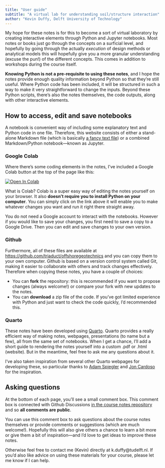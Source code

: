 ```yaml
---
title: "User guide"
subtitle: "A virtual lab for understanding soil/structure interaction"
author: "Kevin Duffy, Delft University of Technology"
---
```


My hope for these notes is for this to become a sort of virtual laboratory by creating interactive elements through Python and Jupyter notebooks. Most notes or books just go through the concepts on a surficial level, and hopefully by going through the actually *execution* of design methods or analytical models this will hopefully give you a more granular understanding (excuse the pun!) of the different concepts. This comes in addition to workshops during the course itself. 

**Knowing Python is not a pre-requisite to using these notes**, and I hope the notes provide enough quality information beyond Python so that they're still useful. Where Python code has been included, it will be structured in such a way to make it very straightforward to change the inputs. Beyond these Python scripts, there's also the notes themselves, the code outputs, along with other interactive elements. 


## How to access, edit and save notebooks
A notebook is convenient way of including some explanatory text and Python code in one file. Therefore, this website consists of either a stand-alone Markdown file (which is basically [a fancy text file](https://colab.research.google.com/notebooks/markdown_guide.ipynb)) or a combined Markdown/Python notebook—known as Jupyter. 

### Google Colab
Where there's some coding elements in the notes, I've included a Google Colab button at the top of the page like this:

[![Open In Colab](https://colab.research.google.com/assets/colab-badge.svg)](https://colab.research.google.com/notebooks/intro.ipynb){target="_blank"} <nbsp>

What is Colab? Colab is a super easy way of editing the notes yourself on your browser. It also **doesn't require you to install Python on your computer**. You can simply click on the link above it will enable you to make whatever changes you want and run it right there straight away.

You do not need a Google account to interact with the notebooks. However if you would like to save your changes, you first need to save a copy to a Google Drive. Then you can edit and save changes to your own version.


### Github
Furthermore, all of these files are available at <https://github.com/triaduct/offshoregeotechnics> and you can copy them to your own computer. Github is based on a version control system called Git, making it easier to collaborate with others and track changes effectively. Therefore when copying these notes, you have a couple of choices:

* You can **fork** the repository: this is recommended if you want to propose changes (always welcome!) or compare your fork with new updates to the notes.
* You can **download** a zip file of the code. If you've got limited experience with Python and just want to check the code quickly, I'd recommended this. 


### Quarto
These notes have been developed using [Quarto](https://quarto.org/). Quarto provides a really efficient way of making notes, webpages, presentations (to name but a few), all from the same set of notebooks. When I get a chance, I'll add a short guide to rendering the notes yourself into a custom .pdf or .html (website). But in the meantime, feel free to ask me any questions about it.

I've also taken inspiration from several other Quarto webpages for developing these, so particular thanks to [Adam Spiegler](https://aspiegler.github.io/Exploring-Differential-Equations/) and [Jon Cardoso](https://github.com/jonjoncardoso/quarto-template-for-university-courses) for the inspiration. 


## Asking questions

At the bottom of each page, you'll see a small comment box. This comment box is connected with Github Discussions [in the course notes repository](https://github.com/triaduct/offshoregeotechnics/discussions) and so **all comments are public**. 

You can use this comment box to ask questions about the course notes themselves or provide comments or suggestions (which are much welcome!). Hopefully this will also give others a chance to learn a bit more or give them a bit of inspiration—and I'd love to get ideas to improve these notes.

Otherwise feel free to contact me (Kevin) directly at k.duffy@tudelft.nl. If you'd also like advice on using these materials for your course, please let me know if I can help. 
